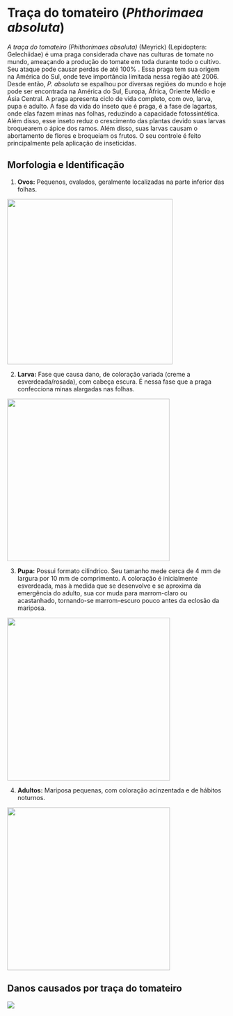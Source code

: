 # Traça do tomateiro (*Phthorimaea absoluta*)

*A traça do tomateiro (Phithorimaes absoluta)* (Meyrick) (Lepidoptera: Gelechiidae) é uma praga considerada chave nas culturas de tomate no mundo, ameaçando a produção do tomate em toda durante todo o cultivo. Seu ataque pode causar perdas de até 100% . Essa praga tem sua origem na América do Sul, onde teve importância limitada nessa região até 2006. Desde então, *P. absoluta* se espalhou por diversas regiões do mundo e hoje pode ser encontrada na América do Sul, Europa, África, Oriente Médio e Ásia Central. A praga apresenta ciclo de vida completo, com ovo, larva, pupa e adulto. A fase da vida do inseto que é praga, é a fase de lagartas, onde elas fazem minas nas folhas, reduzindo a capacidade fotossintética. Além disso, esse inseto reduz o crescimento das plantas devido suas larvas broquearem o ápice dos ramos. Além disso, suas larvas causam o abortamento de flores e broqueiam os frutos. O seu controle é feito principalmente pela aplicação de inseticidas.

## **Morfologia e Identificação**

1.  **Ovos:** Pequenos, ovalados, geralmente localizadas na parte inferior das folhas.

![](images/clipboard-666887375.png){fig-align="center" width="380"}

2.  **Larva:** Fase que causa dano, de coloração variada (creme a esverdeada/rosada), com cabeça escura. É nessa fase que a praga confecciona minas alargadas nas folhas.

![](images/clipboard-434947254.png){fig-align="center" width="373"}

3.  **Pupa:** Possui formato cilíndrico. Seu tamanho mede cerca de 4 mm de largura por 10 mm de comprimento. A coloração é inicialmente esverdeada, mas à medida que se desenvolve e se aproxima da emergência do adulto, sua cor muda para marrom-claro ou acastanhado, tornando-se marrom-escuro pouco antes da eclosão da mariposa.

![](images/clipboard-656850817.png){fig-align="center" width="374"}

4.  **Adultos:** Mariposa pequenas, com coloração acinzentada e de hábitos noturnos.

![](images/clipboard-1784201641.png){fig-align="center" width="374"}

## Danos causados por traça do tomateiro

![](images/clipboard-1600322853.png){fig-align="center"}
